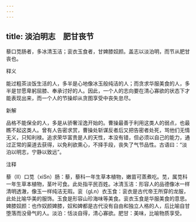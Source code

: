 ```yaml
---
---
---
```

title: 淡泊明志　肥甘丧节
---



藜口苋肠者，多冰清玉洁；衮衣玉食者，甘婢膝奴颜。盖志以淡泊明，而节从肥甘丧也。

释义

能过粗茶淡饭生活的人，多半是心地像冰玉般纯洁的人；而贪求华服美食的人，多半是甘愿卑躬屈膝、奉承讨好的人。因此，一个人的志向要在清心寡欲的状态下才能表现出来，而一个人的节操却从贪图享受中丧失怠尽。

新解

品格不能保全的人，多是从骄奢淫逸开始的。曹操最善于利用这类人的弱点，也最瞧不起这类人。曾有人告密求赏，曹操处斩谋反者后又把告密者处死，骂他们无情无义，只知利禄。追求荣华富贵是人的天性，本没有错，但必须以自己的能力，通过正常的渠道去获得，以免利欲熏心，不择手段，丧失了气节品性。古语曰：“淡泊以明志，宁静以致远”。

注释

藜（lI）口苋（xiSn）肠：藜，藜科一年生草本植物，嫩苗可蒸煮吃。苋，属苋科一年生草本植物，茎叶可食。此处指平民百姓。冰清玉洁：形容人的品德像冰一样清明透澈，像玉一样纯洁无瑕。衮（gLn）衣玉食：衮衣是古代帝王所穿的龙服，此处比喻华美的服饰。玉食是形容山珍海味等美食。衮衣玉食是华服美食的意思。婢膝奴颜：也作奴颜婢膝，奴和婢都是古代没有自由和独立人格的人，后比喻自甘堕落而没骨气的人。淡泊：恬淡自得，清心寡欲。肥甘：美味，比喻物质享受。